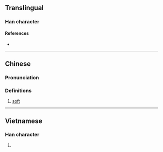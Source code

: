{{character info}}
==Translingual==

===Han character===
{{Han char|rn=86|rad=火|as=08|sn=12|four=|canj=FOIP|ids=⿰火念}}

====References====
* {{Han ref|kx=0675.191|hdz=32210.021|uh=713E|ud=28990}}

----

==Chinese==
{{zh-forms}}

===Pronunciation===
{{zh-pron
|m=niǎn
|c=nam4
|mc=
|oc=
|ma=
|cat=a
}}

===Definitions===
{{zh-hanzi}}

# {{lb|zh|Cantonese}} [[soft]]

----

==Vietnamese==

===Han character===
{{vi-readings|rs=火08|hanviet=nám |nom=}}

# {{rfdef|vi|sort=火08}}